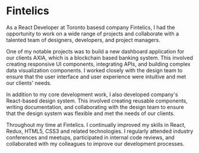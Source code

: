 # Fintelics
As a React Developer at Toronto basesd company Fintelics, I had the opportunity to work on a wide range of projects and collaborate with a talented team of designers, developers, and project managers.

One of my notable projects was to build a new dashboard application for our clients AXIA, which is a blockchain based banking system. This involved creating responsive UI components, integrating APIs, and building complex data visualization components. I worked closely with the design team to ensure that the user interface and user experience were intuitive and met our clients' needs.

In addition to my core development work, I also developed company's React-based design system. This involved creating reusable components, writing documentation, and collaborating with the design team to ensure that the design system was flexible and met the needs of our clients.

Throughout my time at Fintelics. I continually improved my skills in React, Redux, HTML5, CSS3 and related technologies. I regularly attended industry conferences and meetups, participated in internal code reviews, and collaborated with my colleagues to improve our development processes.